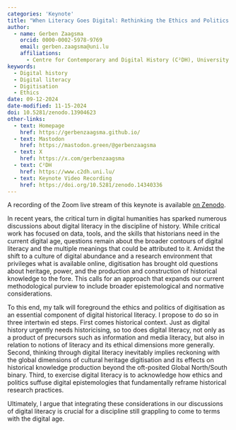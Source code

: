 ```yaml
---
categories: 'Keynote'
title: "When Literacy Goes Digital: Rethinking the Ethics and Politics of Digitisation"
author:
  - name: Gerben Zaagsma
    orcid: 0000-0002-5978-9769
    email: gerben.zaagsma@uni.lu
    affiliations:
      - Centre for Contemporary and Digital History (C²DH), University of Luxembourg
keywords:
  - Digital history
  - Digital literacy
  - Digitisation
  - Ethics
date: 09-12-2024
date-modified: 11-15-2024
doi: 10.5281/zenodo.13904623
other-links:
  - text: Homepage
    href: https://gerbenzaagsma.github.io/
  - text: Mastodon
    href: https://mastodon.green/@gerbenzaagsma
  - text: X
    href: https://x.com/gerbenzaagsma
  - text: C²DH
    href: https://www.c2dh.uni.lu/
  - text: Keynote Video Recording
    href: https://doi.org/10.5281/zenodo.14340336
---
```


::: {.callout-note appearance="simple" icon=false}

A recording of the Zoom live stream of this keynote is available [on Zenodo](https://doi.org/10.5281/zenodo.14340336).

:::

In recent years, the critical turn in digital humanities has sparked numerous discussions about digital literacy in the discipline of history. While critical work has focused on data, tools, and the skills that historians need in the current digital age, questions remain about the broader contours of digital literacy and the multiple meanings that could be attributed to it. Amidst the shift to a culture of digital abundance and a research environment that privileges what is available online, digitisation has brought old questions about heritage, power, and the production and construction of historical knowledge to the fore. This calls for an approach that expands our current methodological purview to include broader epistemological and normative considerations. 

To this end, my talk will foreground the ethics and politics of digitisation as an essential component of digital historical literacy. I propose to do so in three intertwin  ed steps. First comes historical context. Just as digital history urgently needs historicising, so too does digital literacy, not only as a product of precursors such as information and media literacy, but also in relation to notions of literacy and its ethical dimensions more generally. Second, thinking through digital literacy inevitably implies reckoning with the global dimensions of cultural heritage digitisation and its effects on historical knowledge production beyond the oft-posited Global North/South binary. Third, to exercise digital literacy is to acknowledge how ethics and politics suffuse digital epistemologies that fundamentally reframe historical research practices. 

Ultimately, I argue that integrating these considerations in our discussions of digital literacy is crucial for a discipline still grappling to come to terms with the digital age.